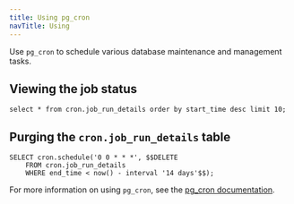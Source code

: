 ```yaml
---
title: Using pg_cron
navTitle: Using
---
```


Use `pg_cron` to schedule various database maintenance and management tasks.  

## Viewing the job status
```shell
select * from cron.job_run_details order by start_time desc limit 10;
```


## Purging the `cron.job_run_details` table
```shell
SELECT cron.schedule('0 0 * * *', $$DELETE 
    FROM cron.job_run_details 
    WHERE end_time < now() - interval '14 days'$$);
```


For more information on using `pg_cron`, see the [pg_cron documentation](https://github.com/citusdata/pg_cron).